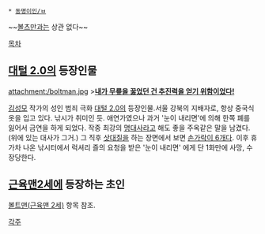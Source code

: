  * [[동명이인/ㅂ]]

~~[[볼츠만]]과는 상관 없다~~ 

[[목차]]

== [[대털 2.0]]의 등장인물 ==
attachment:/boltman.jpg
>'''[[내가 무릎을 꿇었던 건 추진력을 얻기 위함이었다|내가 무릎을 꿇었던 건 추진력을 얻기 위함이었다!]]'''

[[김성모]] 작가의 성인 범죄 극화 [[대털 2.0]]의 등장인물.서울 강북의 지배자로, 항상 중국식 옷을 입고 있다. 낚시가 취미인 듯. 애연가였으나 과거 '눈이 내리면'에 의해 한쪽 폐를 잃어서 금연을 하게 되었다.
작중 최강의 [[명대사]]라고 해도 좋을 주옥같은 말을 남겼다. (위에 있는 대사가 그거.) 그 직후 [[삿대질]]을 하는 장면에서 보면 [[육손|손가락이 6개]]다.
이후 휴가차 나온 낚시터에서 럭셔리 즐의 요청을 받은 '눈이 내리면' 에게 단 1화만에 사망, 수장당한다.

== [[근육맨2세]]에 등장하는 초인 ==
[[볼트맨(근육맨 2세)]] 항목 참조.

[[각주]]
